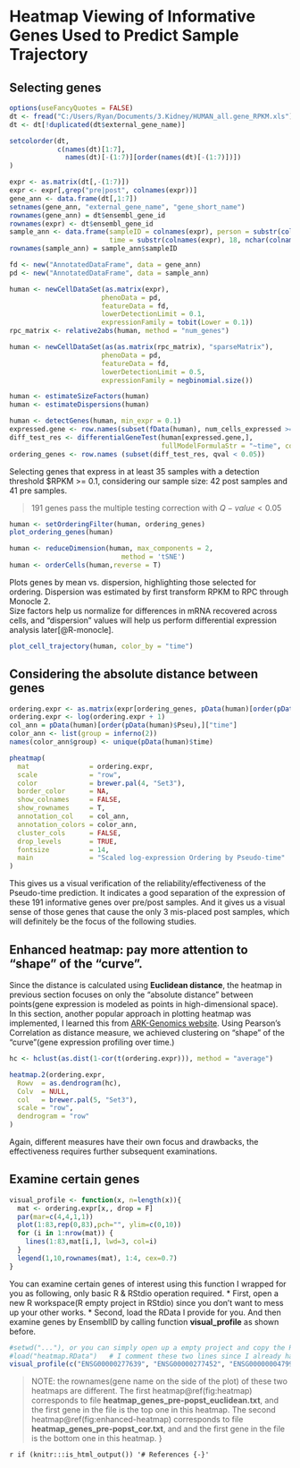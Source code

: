 # Heatmap Viewing of Informative Genes Used to Predict Sample Trajectory

## Selecting genes

```{r heatmap-trajectory-verifing, cache = T, include = F, warning = F}

options(useFancyQuotes = FALSE)
dt <- fread("C:/Users/Ryan/Documents/3.Kidney/HUMAN_all.gene_RPKM.xls")
dt <- dt[!duplicated(dt$external_gene_name)]

setcolorder(dt,
            c(names(dt)[1:7],
              names(dt)[-(1:7)][order(names(dt)[-(1:7)])])
)

expr <- as.matrix(dt[,-(1:7)])
expr <- expr[,grep("pre|post", colnames(expr))]
gene_ann <- data.frame(dt[,1:7])
setnames(gene_ann, "external_gene_name", "gene_short_name")
rownames(gene_ann) = dt$ensembl_gene_id
rownames(expr) <- dt$ensembl_gene_id
sample_ann <- data.frame(sampleID = colnames(expr), person = substr(colnames(expr), 15,16),
                         time = substr(colnames(expr), 18, nchar(colnames(expr))))
rownames(sample_ann) = sample_ann$sampleID

fd <- new("AnnotatedDataFrame", data = gene_ann)
pd <- new("AnnotatedDataFrame", data = sample_ann)

human <- newCellDataSet(as.matrix(expr),
                       phenoData = pd,
                       featureData = fd,
                       lowerDetectionLimit = 0.1,
                       expressionFamily = tobit(Lower = 0.1))
rpc_matrix <- relative2abs(human, method = "num_genes")

human <- newCellDataSet(as(as.matrix(rpc_matrix), "sparseMatrix"),
                       phenoData = pd,
                       featureData = fd,
                       lowerDetectionLimit = 0.5,
                       expressionFamily = negbinomial.size())

human <- estimateSizeFactors(human)
human <- estimateDispersions(human)
```

```{r, warning = F}
human <- detectGenes(human, min_expr = 0.1)
expressed.gene <- row.names(subset(fData(human), num_cells_expressed >= 35))
diff_test_res <- differentialGeneTest(human[expressed.gene,],
                                      fullModelFormulaStr = "~time", cores = 2)
ordering_genes <- row.names (subset(diff_test_res, qval < 0.05))
```
Selecting genes that express in at least 35 samples with a detection threshold $RPKM >= 0.1, considering our sample size: 42 post samples and 41 pre samples.  

> 191 genes pass the multiple testing correction with $Q-value < 0.05$

```{r t2, cache = T, echo = F, warning = F, fig.cap = 'Dispersion v.s. Expression of genes used in the prediction'}
human <- setOrderingFilter(human, ordering_genes)
plot_ordering_genes(human)

human <- reduceDimension(human, max_components = 2,
                            method = 'tSNE')
human <- orderCells(human,reverse = T)
```
Plots genes by mean vs. dispersion, highlighting those selected for ordering. Dispersion was estimated by first transform RPKM to RPC through Monocle 2.  
Size factors help us normalize for differences in mRNA recovered across cells, and "dispersion" values will help us perform differential expression analysis later[@R-monocle].

```{r trajectory-by-time, warning = F, fig.cap = 'post/pre Samples along the path predicted based on Pseudo-time'}
plot_cell_trajectory(human, color_by = "time")
```

## Considering the absolute distance between genes

```{r cache = T, include = F, warning = F}
ordering.expr <- as.matrix(expr[ordering_genes, pData(human)[order(pData(human)$Pseu),]$sampleID])
ordering.expr <- log(ordering.expr + 1)
col_ann = pData(human)[order(pData(human)$Pseu),]["time"]
color_ann <- list(group = inferno(2))
names(color_ann$group) <- unique(pData(human)$time)
```

```{r heatmap, fig.cap = 'The heatmap viewing of the informative genes used in Pseudo-time trajectory prediction'}
pheatmap(
  mat               = ordering.expr,
  scale             = "row",
  color             = brewer.pal(4, "Set3"),
  border_color      = NA,
  show_colnames     = FALSE,
  show_rownames     = T,
  annotation_col    = col_ann,
  annotation_colors = color_ann,
  cluster_cols      = FALSE,
  drop_levels       = TRUE,
  fontsize          = 14,
  main              = "Scaled log-expression Ordering by Pseudo-time"
)

```
This gives us a visual verification of the reliability/effectiveness of the Pseudo-time prediction. It indicates a good separation of the expression of these 191 informative genes over pre/post samples. And it gives us a visual sense of those genes that cause the only 3 mis-placed post samples, which will definitely be the focus of the following studies. 

## Enhanced heatmap: pay more attention to "shape" of the "curve".

Since the distance is calculated using **Euclidean distance**, the heatmap in previous section focuses on only the "absolute distance" between points(gene expression is modeled as points in high-dimensional space).  
In this section, another popular approach in plotting heatmap was implemented, I learned this from [ARK-Genomics website](http://www.ark-genomics.org/events-online-training/heatmaps-r). Using Pearson's Correlation as distance measure, we achieved clustering on "shape" of the "curve"(gene expression profiling over time.)

```{r enhanced-heatmap, fig.cap = 'Distance measure: 1 - correlation'}
hc <- hclust(as.dist(1-cor(t(ordering.expr))), method = "average")

heatmap.2(ordering.expr,
  Rowv  = as.dendrogram(hc),
  Colv  = NULL,
  col   = brewer.pal(5, "Set3"),
  scale = "row",
  dendrogram = "row"
)

```
Again, different measures have their own focus and drawbacks, the effectiveness requires further subsequent examinations.  

## Examine certain genes
```{r include = F}
visual_profile <- function(x, n=length(x)){
  mat <- ordering.expr[x,, drop = F]
  par(mar=c(4,4,1,1))
  plot(1:83,rep(0,83),pch="", ylim=c(0,10))
  for (i in 1:nrow(mat)) {
    lines(1:83,mat[i,], lwd=3, col=i)
  }
  legend(1,10,rownames(mat), 1:4, cex=0.7)
}
```
You can examine certain genes of interest using this function I wrapped for you as following, only basic R & RStdio operation required. 
* First, open a new R workspace(R empty project in RStdio) since you don't want to mess up your other works.
* Second, load the RData I provide for you. And then examine genes by EnsemblID by calling function **visual_profile** as shown before.
```{r}
#setwd("..."), or you can simply open up a empty project and copy the RData into that directory
#load("heatmap.RData")   # I comment these two lines since I already have them, you need to load it though
visual_profile(c("ENSG00000277639", "ENSG00000277452", "ENSG00000004799"))
```

> NOTE: the rownames(gene name on the side of the plot) of these two heatmaps are different. The first heatmap\@ref(fig:heatmap) corresponds to file **heatmap_genes_pre-popst_euclidean.txt**, and the first gene in the file is the top one in this heatmap. The second heatmap\@ref(fig:enhanced-heatmap) corresponds to file **heatmap_genes_pre-popst_cor.txt**, and and the first gene in the file is the bottom one in this heatmap.
}
 
`r if (knitr:::is_html_output()) '# References {-}'`
